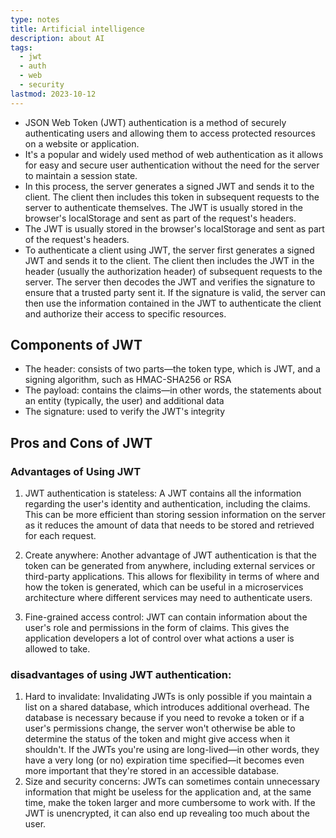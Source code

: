 ```yaml
---
type: notes
title: Artificial intelligence
description: about AI
tags:
  - jwt
  - auth
  - web
  - security
lastmod: 2023-10-12
---
```


- JSON Web Token (JWT) authentication is a method of securely authenticating users and allowing them to access protected resources on a website or application.
- It's a popular and widely used method of web authentication as it allows for easy and secure user authentication without the need for the server to maintain a session state.
- In this process, the server generates a signed JWT and sends it to the client. The client then includes this token in subsequent requests to the server to authenticate themselves. The JWT is usually stored in the browser's localStorage and sent as part of the request's headers.
- The JWT is usually stored in the browser's localStorage and sent as part of the request's headers.
- To authenticate a client using JWT, the server first generates a signed JWT and sends it to the client. The client then includes the JWT in the header (usually the authorization header) of subsequent requests to the server. The server then decodes the JWT and verifies the signature to ensure that a trusted party sent it. If the signature is valid, the server can then use the information contained in the JWT to authenticate the client and authorize their access to specific resources.

## Components of JWT

- The header: consists of two parts—the token type, which is JWT, and a signing algorithm, such as HMAC-SHA256 or RSA
- The payload: contains the claims—in other words, the statements about an entity (typically, the user) and additional data
- The signature: used to verify the JWT's integrity

## Pros and Cons of JWT

### Advantages of Using JWT

1. JWT authentication is stateless: A JWT contains all the information regarding the user's identity and authentication, including the claims. This can be more efficient than storing session information on the server as it reduces the amount of data that needs to be stored and retrieved for each request.

2. Create anywhere: Another advantage of JWT authentication is that the token can be generated from anywhere, including external services or third-party applications. This allows for flexibility in terms of where and how the token is generated, which can be useful in a microservices architecture where different services may need to authenticate users.

3. Fine-grained access control: JWT can contain information about the user's role and permissions in the form of claims. This gives the application developers a lot of control over what actions a user is allowed to take.

### disadvantages of using JWT authentication:

1. Hard to invalidate: Invalidating JWTs is only possible if you maintain a list on a shared database, which introduces additional overhead. The database is necessary because if you need to revoke a token or if a user's permissions change, the server won't otherwise be able to determine the status of the token and might give access when it shouldn't. If the JWTs you're using are long-lived—in other words, they have a very long (or no) expiration time specified—it becomes even more important that they're stored in an accessible database.
2. Size and security concerns: JWTs can sometimes contain unnecessary information that might be useless for the application and, at the same time, make the token larger and more cumbersome to work with. If the JWT is unencrypted, it can also end up revealing too much about the user.
